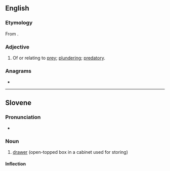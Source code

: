 ==English==

===Etymology===
From {{etyl|la|en}} {{lena}} {{m|la|praeda||prey}}.

===Adjective===
{{en-adj}}

# Of or relating to [[prey]]; [[plunder]]ing; [[predatory]].
#: {{rfquotek|Boyse}}

{{Webster 1913}}

===Anagrams===
* {{anagrams|en|a=adelpr|LARPed|larped|parled|pedlar}}

----

==Slovene==

===Pronunciation===
* {{sl-IPA|predȃl}}

===Noun===
{{sl-noun|predȃl|m-in}}

# [[drawer]] (open-topped box in a cabinet used for storing)

====Inflection====
{{sl-decl-noun-m|predál}}